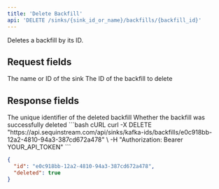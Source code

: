 ```yaml
---
title: 'Delete Backfill'
api: 'DELETE /sinks/{sink_id_or_name}/backfills/{backfill_id}'
---
```


Deletes a backfill by its ID.

## Request fields

<ParamField path="sink_id_or_name" type="string" required>
  The name or ID of the sink
</ParamField>

<ParamField path="backfill_id" type="string" required>
  The ID of the backfill to delete
</ParamField>

## Response fields

<ResponseField name="id" type="string" >
  The unique identifier of the deleted backfill
</ResponseField>

<ResponseField name="deleted" type="boolean" >
  Whether the backfill was successfully deleted
</ResponseField>

<RequestExample>
  ```bash cURL
  curl -X DELETE "https://api.sequinstream.com/api/sinks/kafka-ids/backfills/e0c918bb-12a2-4810-94a3-387cd672a478" \
    -H "Authorization: Bearer YOUR_API_TOKEN"
  ```

  ```json Response
  {
    "id": "e0c918bb-12a2-4810-94a3-387cd672a478",
    "deleted": true
  }
  ```
</RequestExample> 
